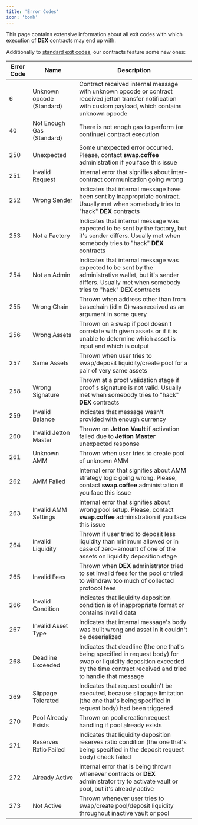 ```yaml
---
title: 'Error Codes'
icon: 'bomb'
---
```


This page contains extensive information about all exit codes with which execution of **DEX** contracts may end up with.

Additionally to [standard exit codes](https://docs.ton.org/v3/documentation/tvm/tvm-exit-codes), our contracts feature some new ones:

| Error Code | Name                      | Description                                                                                                                                                                       |
|------------|---------------------------|-----------------------------------------------------------------------------------------------------------------------------------------------------------------------------------|
| 6          | Unknown opcode (Standard) | Contract received internal message with unknown opcode or contract received jetton transfer notification with custom payload, which contains unknown opcode                       |
| 40         | Not Enough Gas (Standard) | There is not enogh gas to perform (or continue) contract execution                                                                                                                |
| 250        | Unexpected                | Some unexpected error occurred. Please, contact **swap.coffee** administration if you face this issue                                                                             |
| 251        | Invalid Request           | Internal error that signifies about inter-contract communication going wrong                                                                                                      |
| 252        | Wrong Sender              | Indicates that internal message have been sent by inappropriate contract. Usually met when somebody tries to "hack" **DEX** contracts                                             |
| 253        | Not a Factory             | Indicates that internal message was expected to be sent by the factory, but it's sender differs. Usually met when somebody tries to "hack" **DEX** contracts                      |
| 254        | Not an Admin              | Indicates that internal message was expected to be sent by the administrative wallet, but it's sender differs. Usually met when somebody tries to "hack" **DEX** contracts        |
| 255        | Wrong Chain               | Thrown when address other than from basechain (id = 0) was received as an argument in some query                                                                                  |
| 256        | Wrong Assets              | Thrown on a swap if pool doesn't correlate with given assets or if it is unable to determine which asset is input and which is output                                             |
| 257        | Same Assets               | Thrown when user tries to swap/deposit liquidity/create pool for a pair of very same assets                                                                                       |
| 258        | Wrong Signature           | Thrown at a proof validation stage if proof's signature is not valid. Usually met when somebody tries to "hack" **DEX** contracts                                                 |
| 259        | Invalid Balance           | Indicates that message wasn't provided with enough currency                                                                                                                       |
| 260        | Invalid Jetton Master     | Thrown on **Jetton Vault** if activation failed due to **Jetton Master** unexpected response                                                                                      |
| 261        | Unknown AMM               | Thrown when user tries to create pool of unknown AMM                                                                                                                              |
| 262        | AMM Failed                | Internal error that signifies about AMM strategy logic going wrong. Please, contact **swap.coffee** administration if you face this issue                                         |
| 263        | Invalid AMM Settings      | Internal error that signifies about wrong pool setup. Please, contact **swap.coffee** administration if you face this issue                                                       |
| 264        | Invalid Liquidity         | Thrown if user tried to deposit less liquidity than minimum allowed or in case of zero-amount of one of the assets on liquidity deposition stage                                  |
| 265        | Invalid Fees              | Thrown when **DEX** administrator tried to set invalid fees for the pool or tried to withdraw too much of collected protocol fees                                                 |
| 266        | Invalid Condition         | Indicates that liquidity deposition condition is of inappropriate format or contains invalid data                                                                                 |
| 267        | Invalid Asset Type        | Indicates that internal message's body was built wrong and asset in it couldn't be deserialized                                                                                   |
| 268        | Deadline Exceeded         | Indicates that deadline (the one that's being specified in request body) for swap or liquidity deposition exceeded by the time contract received and tried to handle that message |
| 269        | Slippage Tolerated        | Indicates that request couldn't be executed, because slippage limitation (the one that's being specified in request body) had been triggered                                      |
| 270        | Pool Already Exists       | Thrown on pool creation request handling if pool already exists                                                                                                                   |
| 271        | Reserves Ratio Failed     | Indicates that liquidity deposition reserves ratio condition (the one that's being specified in the deposit request body) check failed                                            |
| 272        | Already Active            | Internal error that is being thrown whenever contracts or **DEX** administrator try to activate vault or pool, but it's already active                                            |
| 273        | Not Active                | Thrown whenever user tries to swap/create pool/deposit liquidity throughout inactive vault or pool                                                                                |